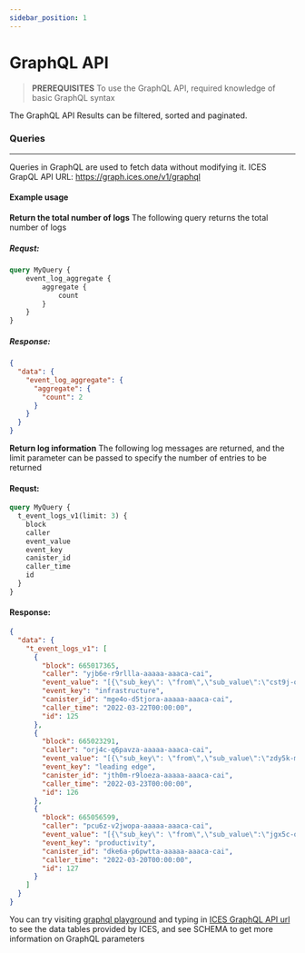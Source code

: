 ```yaml
---
sidebar_position: 1
---
```


# GraphQL API

> **PREREQUISITES**
> To use the GraphQL API, required knowledge of basic GraphQL syntax

The GraphQL API  Results can be filtered, sorted and paginated.

### Queries
---
Queries in GraphQL are used to fetch data without modifying it.
ICES GrapQL API URL: https://graph.ices.one/v1/graphql

#### Example usage
**Return the total number of logs**
The following query returns the total number of logs

##### Requst:
```graphQL
query MyQuery {
    event_log_aggregate {
        aggregate {
            count
        }
    }
}
```

##### Response:

```json
{
  "data": {
    "event_log_aggregate": {
      "aggregate": {
        "count": 2
      }
    }
  }
}
```



**Return log information**
The following log messages are returned, and the limit parameter can be passed to specify the number of entries to be returned

#### Requst:
```graphQL
query MyQuery {
  t_event_logs_v1(limit: 3) {
    block
    caller
    event_value
    event_key
    canister_id
    caller_time
    id
  }
}
```

#### Response:
```json
{
  "data": {
    "t_event_logs_v1": [
      {
        "block": 665017365,
        "caller": "yjb6e-r9rllla-aaaaa-aaaca-cai",
        "event_value": "[{\"sub_key\": \"from\",\"sub_value\":\"cst9j-o9ebwaa-aaaaa-aaaca-cai\",\"indexed\":true}, {\"sub_key\": \"to\",\"sub_value\":\"ytn3o-f5hfdca-aaaaa-aaaca-cai\",\"indexed\":true}, {\"sub_key\": \"amount\",\"sub_value\":\"8168\",\"indexed\":false}]",
        "event_key": "infrastructure",
        "canister_id": "mge4o-d5tjora-aaaaa-aaaca-cai",
        "caller_time": "2022-03-22T00:00:00",
        "id": 125
      },
      {
        "block": 665023291,
        "caller": "orj4c-q6pavza-aaaaa-aaaca-cai",
        "event_value": "[{\"sub_key\": \"from\",\"sub_value\":\"zdy5k-m1yxtqa-aaaaa-aaaca-cai\",\"indexed\":true}, {\"sub_key\": \"to\",\"sub_value\":\"pvy4r-f9osuoa-aaaaa-aaaca-cai\",\"indexed\":true}, {\"sub_key\": \"amount\",\"sub_value\":\"0386\",\"indexed\":false}]",
        "event_key": "leading edge",
        "canister_id": "jth0m-r9loeza-aaaaa-aaaca-cai",
        "caller_time": "2022-03-23T00:00:00",
        "id": 126
      },
      {
        "block": 665056599,
        "caller": "pcu6z-v2jwopa-aaaaa-aaaca-cai",
        "event_value": "[{\"sub_key\": \"from\",\"sub_value\":\"jgx5c-q6vgdoa-aaaaa-aaaca-cai\",\"indexed\":true}, {\"sub_key\": \"to\",\"sub_value\":\"eoh6l-m9mkfka-aaaaa-aaaca-cai\",\"indexed\":true}, {\"sub_key\": \"amount\",\"sub_value\":\"16218499\",\"indexed\":false}]",
        "event_key": "productivity",
        "canister_id": "dke6a-p6pwtta-aaaaa-aaaca-cai",
        "caller_time": "2022-03-20T00:00:00",
        "id": 127
      }
    ]
  }
}
```

You can try visiting [graphql playground](https://graphiql-online.com/) and typing in [ICES GraphQL API url](https://graph.ices.one/v1/graphql) to see the data tables provided by ICES, and see SCHEMA to get more information on GraphQL parameters